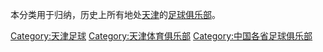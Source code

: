 {{Catnav|頁面分類|...|中國足球|中国足球俱乐部}}
{{Catnav|頁面分類|...|天津体育|天津足球}}

本分类用于归纳，历史上所有地处[[天津|天津]]的[[足球俱乐部|足球俱乐部]]。

[[Category:天津足球|Category:天津足球]]
[[Category:天津体育俱乐部|Category:天津体育俱乐部]]
[[Category:中国各省足球俱乐部|Category:中国各省足球俱乐部]]